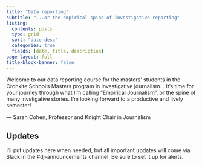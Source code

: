 ```yaml
---
title: "Data reporting"
subtitle: "...or the empirical spine of investigative reporting"
listing:
  contents: posts
  type: grid
  sort: "date desc"
  categories: true
  fields: [date, title, description]
page-layout: full
title-block-banner: false
---
```



Welcome to our data reporting course for the masters' students in the Cronkite School’s Masters program in investigative journalism. . It’s time for your journey through what I’m calling “Empirical Journalism”, or the spine of many invstigative stories. I’m looking forward to a productive and lively semester!

--- Sarah Cohen, Professor and Knight Chair in Journalism


<!-- note to self: I couldn't figure out a way to display the full contents of a listing, not just the description part. This seems obvious, but 
   there appears to be no field for it in the EJS model. -->

## Updates

I'll put updates here when needed, but all important updates will come via Slack in the #dj-announcements channel. Be sure to set it up for alerts.  

